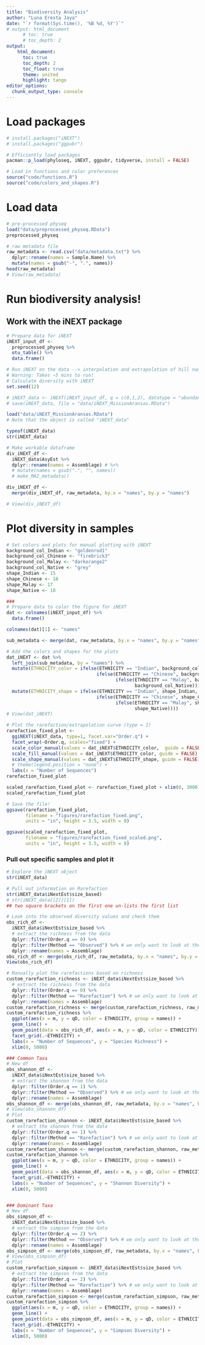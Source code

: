 ```yaml
---
title: "Biodiversity Analysis"
author: "Luna Eresta Jaya"
date: "`r format(Sys.time(), '%B %d, %Y')`"
# output: html_document
      # toc: true
      # toc_depth: 2
output:
    html_document:
      toc: true
      toc_depth: 2
      toc_float: true
      theme: united
      highlight: tango
editor_options: 
  chunk_output_type: console
---
```


# Load packages
```r
# install.packages("iNEXT")
# install.packages("ggpubr")

# Efficiently load packages
pacman::p_load(phyloseq, iNEXT, ggpubr, tidyverse, install = FALSE)

# Load in functions and color preferences
source("code/functions.R")
source("code/colors_and_shapes.R")
```


# Load data
```r
# pre-processed physeq
load("data/preprocessed_physeq.RData")
preprocessed_physeq

# raw metadata file
raw_metadata <- read.csv("data/metadata.txt") %>%
  dplyr::rename(names = Sample.Name) %>%
  mutate(names = gsub("-", ".", names))
head(raw_metadata)
# View(raw_metadata)
```

# Run biodiversity analysis!
## Work with the iNEXT package
```r
# Prepare data for iNEXT
iNEXT_input_df <- 
  preprocessed_physeq %>%
  otu_table() %>%
  data.frame()

# Run iNEXT on the data --> interpolation and extrapolation of hill numbers
# Warning: Takes ~5 mins to run!
# Calculate diversity with iNEXT
set.seed(12)

# iNEXT_data <- iNEXT(iNEXT_input_df, q = c(0,1,2), datatype = "abundance")
# save(iNEXT_data, file = "data/iNEXT_MissionAransas.RData")

load("data/iNEXT_MissionAransas.RData")
# Note that the object is called "iNEXT_data"

typeof(iNEXT_data)
str(iNEXT_data)

# Make workable dataframe
div_iNEXT_df <-
  iNEXT_data$AsyEst %>%
  dplyr::rename(names = Assemblage) # %>%
  # mutate(names = gsub(".", "", names))
  # make_MA2_metadata()

div_iNEXT_df <-
  merge(div_iNEXT_df, raw_metadata, by.x = "names", by.y = "names")

# View(div_iNEXT_df)
```


# Plot diversity in samples
```r
# Set colors and plots for manual plotting with iNEXT
background_col_Indian <- "goldenrod1"
background_col_Chinese <- "firebrick3"
background_col_Malay <- "darkorange2"
background_col_Native <- "grey"
shape_Indian <- 15
shape_Chinese <- 16
shape_Malay <- 17
shape_Native <- 18

###
# Prepare data to color the figure for iNEXT
dat <- colnames(iNEXT_input_df) %>%    
  data.frame() 

colnames(dat)[1] <- "names"

sub_metadata <- merge(dat, raw_metadata, by.x = "names", by.y = "names")

# Add the colors and shapes for the plots
dat_iNEXT <- dat %>%    
  left_join(sub_metadata, by = "names") %>%  
  mutate(ETHNICITY_color = ifelse(ETHNICITY == "Indian", background_col_Indian, 
                                 ifelse(ETHNICITY == "Chinese", background_col_Chinese,
                                        ifelse(ETHNICITY == "Malay", background_col_Malay,
                                               background_col_Native)))) %>%
  mutate(ETHNICITY_shape = ifelse(ETHNICITY == "Indian", shape_Indian, 
                                 ifelse(ETHNICITY == "Chinese", shape_Chinese,
                                        ifelse(ETHNICITY == "Malay", shape_Malay,
                                               shape_Native))))
# View(dat_iNEXT)

# Plot the rarefaction/extrapolation curve (type = 1)
rarefaction_fixed_plot <-   
  ggiNEXT(iNEXT_data, type=1, facet.var="Order.q") +   
  facet_wrap(~Order.q, scales="fixed") +  
  scale_color_manual(values = dat_iNEXT$ETHNICITY_color,  guide = FALSE) +  
  scale_fill_manual(values = dat_iNEXT$ETHNICITY_color, guide = FALSE) +  
  scale_shape_manual(values = dat_iNEXT$ETHNICITY_shape, guide = FALSE) +
  # theme(legend.position = "none") +   
  labs(x = "Number of Sequences")
rarefaction_fixed_plot

scaled_rarefaction_fixed_plot <- rarefaction_fixed_plot + xlim(0, 3000)
scaled_rarefaction_fixed_plot

# Save the file! 
ggsave(rarefaction_fixed_plot,        
       filename = "figures/rarefaction_fixed.png",       
       units = "in", height = 3.5, width = 8)

ggsave(scaled_rarefaction_fixed_plot,        
       filename = "figures/rarefaction_fixed_scaled.png",       
       units = "in", height = 3.5, width = 8)

```


### Pull out specific samples and plot it
```r
# Explore the iNEXT object
str(iNEXT_data)

# Pull out information on Rarefaction
str(iNEXT_data$iNextEst$size_based)
# str(iNEXT_data[[2]][1])
## two square brackets on the first one un-lists the first list

# Look into the observed diversity values and check them
obs_rich_df <- 
  iNEXT_data$iNextEst$size_based %>%
  # extract the richness from the data
  dplyr::filter(Order.q == 0) %>%
  dplyr::filter(Method == "Observed") %>% # we only want to look at the observed values
  dplyr::rename(names = Assemblage)
obs_rich_df <- merge(obs_rich_df, raw_metadata, by.x = "names", by.y = "names")
View(obs_rich_df)

# Manually plot the rarefactions based on richness
custom_rarefaction_richness <- iNEXT_data$iNextEst$size_based %>%
  # extract the richness from the data
  dplyr::filter(Order.q == 0) %>%
  dplyr::filter(Method == "Rarefaction") %>% # we only want to look at the observed values
  dplyr::rename(names = Assemblage)
custom_rarefaction_richness <- merge(custom_rarefaction_richness, raw_metadata, by.x = "names", by.y = "names")
custom_rarefaction_richness %>%
  ggplot(aes(x = m, y = qD, color = ETHNICITY, group = names)) +
  geom_line() +
  geom_point(data = obs_rich_df, aes(x = m, y = qD, color = ETHNICITY)) +
  facet_grid(.~ETHNICITY) +
  labs(x = "Number of Sequences", y = "Species Richness") +
  xlim(0, 5000)

### Common Taxa
# New df
obs_shannon_df <- 
  iNEXT_data$iNextEst$size_based %>%
  # extract the shannon from the data
  dplyr::filter(Order.q == 1) %>%
  dplyr::filter(Method == "Observed") %>% # we only want to look at the observed values
  dplyr::rename(names = Assemblage)
obs_shannon_df <- merge(obs_shannon_df, raw_metadata, by.x = "names", by.y = "names")
# View(obs_shannon_df)
# Plot
custom_rarefaction_shannon <- iNEXT_data$iNextEst$size_based %>%
  # extract the shannon from the data
  dplyr::filter(Order.q == 1) %>%
  dplyr::filter(Method == "Rarefaction") %>% # we only want to look at the observed values
  dplyr::rename(names = Assemblage)
custom_rarefaction_shannon <- merge(custom_rarefaction_shannon, raw_metadata, by.x = "names", by.y = "names")
custom_rarefaction_shannon %>%
  ggplot(aes(x = m, y = qD, color = ETHNICITY, group = names)) +
  geom_line() +
  geom_point(data = obs_shannon_df, aes(x = m, y = qD, color = ETHNICITY)) +
  facet_grid(.~ETHNICITY) +
  labs(x = "Number of Sequences", y = "Shannon Diversity") +
  xlim(0, 5000)


### Dominant Taxa
# New df
obs_simpson_df <- 
  iNEXT_data$iNextEst$size_based %>%
  # extract the simpson from the data
  dplyr::filter(Order.q == 2) %>%
  dplyr::filter(Method == "Observed") %>% # we only want to look at the observed values
  dplyr::rename(names = Assemblage)
obs_simpson_df <- merge(obs_simpson_df, raw_metadata, by.x = "names", by.y = "names")
# View(obs_simpson_df)
# Plot
custom_rarefaction_simpson <- iNEXT_data$iNextEst$size_based %>%
  # extract the simpson from the data
  dplyr::filter(Order.q == 2) %>%
  dplyr::filter(Method == "Rarefaction") %>% # we only want to look at the observed values
  dplyr::rename(names = Assemblage)
custom_rarefaction_simpson <- merge(custom_rarefaction_simpson, raw_metadata, by.x = "names", by.y = "names")
custom_rarefaction_simpson %>%
  ggplot(aes(x = m, y = qD, color = ETHNICITY, group = names)) +
  geom_line() +
  geom_point(data = obs_simpson_df, aes(x = m, y = qD, color = ETHNICITY)) +
  facet_grid(.~ETHNICITY) +
  labs(x = "Number of Sequences", y = "Simpson Diversity") +
  xlim(0, 5000)

```
